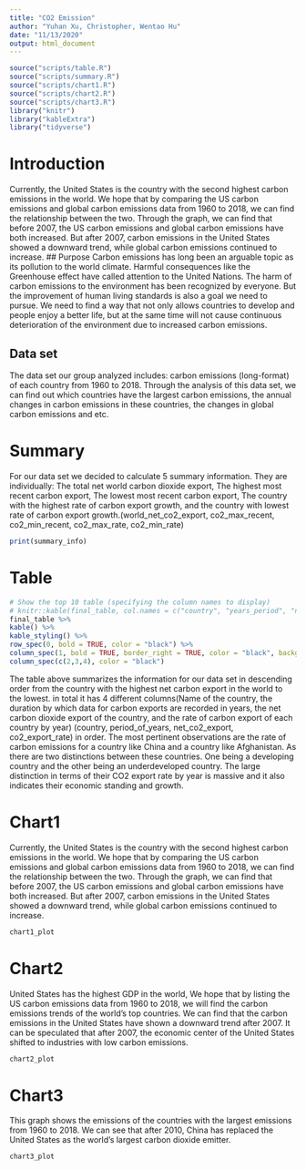 ---
title: "CO2 Emission"
author: "Yuhan Xu, Christopher, Wentao Hu"
date: "11/13/2020"
output: html_document
---
```{r setup, include = FALSE}
source("scripts/table.R")
source("scripts/summary.R")
source("scripts/chart1.R")
source("scripts/chart2.R")
source("scripts/chart3.R")
library("knitr")
library("kableExtra")
library("tidyverse")
```

# Introduction
Currently, the United States is the country with the second highest carbon emissions in the world. We hope that by comparing the US carbon emissions and global carbon emissions data from 1960 to 2018, we can find the relationship between the two. Through the graph, we can find that before 2007, the US carbon emissions and global carbon emissions have both increased. But after 2007, carbon emissions in the United States showed a downward trend, while global carbon emissions continued to increase.
## Purpose
Carbon emissions has long been an arguable topic as its pollution to the world climate.  Harmful consequences like the Greenhouse effect have called attention to the United Nations. The harm of carbon emissions to the environment has been recognized by everyone. But the improvement of human living standards is also a goal we need to pursue. We need to find a way that not only allows countries to develop and people enjoy a better life, but at the same time will not cause continuous deterioration of the environment due to increased carbon emissions.

## Data set
The data set our group analyzed includes: carbon emissions (long-format) of each country from 1960 to 2018. Through the analysis of this data set, we can find out which countries have the largest carbon emissions, the annual changes in carbon emissions in these countries, the changes in global carbon emissions and etc.

# Summary
For our data set we decided to calculate 5 summary information. They are individually: The total net world carbon dioxide export, The highest most recent carbon export, The lowest most recent carbon export, The country with the highest rate of carbon export growth, and the country with lowest rate of carbon export growth.(world_net_co2_export, co2_max_recent, co2_min_recent, co2_max_rate, co2_min_rate)
```{r,echo=FALSE, echo = FALSE}
print(summary_info)

```

# Table
```{r final_table, echo = FALSE}
# Show the top 10 table (specifying the column names to display)
# knitr::kable(final_table, col.names = c("country", "years_period", "net_co2_export", "co2_export_rate"), align = "lccrr")
final_table %>%
kable() %>%
kable_styling() %>%
row_spec(0, bold = TRUE, color = "black") %>%
column_spec(1, bold = TRUE, border_right = TRUE, color = "black", background = "lightgrey") %>%
column_spec(c(2,3,4), color = "black")
```
The table above summarizes the information for our data set in descending order from the country with the highest net carbon export in the world to the lowest. in total it has 4 different columns(Name of the country, the duration by which data for carbon exports are recorded in years, the net carbon dioxide export of the country, and the rate of carbon export of each country by year) (country, period_of_years, net_co2_export, co2_export_rate) in order. The most pertinent observations are the rate of carbon emissions for a country like China and a country like Afghanistan. As there are two distinctions between these countries. One being a developing country and the other being an underdeveloped country. The large distinction in terms of their CO2 export rate by year is massive and it also indicates their economic standing and growth.

# Chart1
Currently, the United States is the country with the second highest carbon emissions in the world. We hope that by comparing the US carbon emissions and global carbon emissions data from 1960 to 2018, we can find the relationship between the two. Through the graph, we can find that before 2007, the US carbon emissions and global carbon emissions have both increased. But after 2007, carbon emissions in the United States showed a downward trend, while global carbon emissions continued to increase.
```{r,echo=FALSE, message=FALSE,eval=TRUE}
chart1_plot
```

# Chart2
United States has the highest GDP in the world, We hope that by listing the US carbon emissions data from 1960 to 2018, we will find the carbon emissions trends of the world's top countries. We can find that the carbon emissions in the United States have shown a downward trend after 2007. It can be speculated that after 2007, the economic center of the United States shifted to industries with low carbon emissions.
```{r,echo=FALSE, message=FALSE,eval=TRUE}
chart2_plot
```

# Chart3
This graph shows the emissions of the countries with the largest emissions from 1960 to 2018. We can see that after 2010, China has replaced the United States as the world's largest carbon dioxide emitter.
```{r,echo=FALSE, message=FALSE,eval=TRUE}
chart3_plot
```
